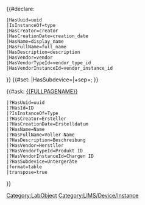 <noinclude>
{{Helper/Docu/FormTemplate}}
{{LIMS/Common/Template |id_postfix=di}}
</noinclude>
<includeonly>
{{LIMS/Common |Device|Instance|name={{{display_name|}}}}}

{{#declare:
 |HasUuid=uuid
 |IsInstanceOf=type
 |HasCreator=creator
 |HasCreationDate=creation_date
 |HasName=display_name
 |HasFullName=full_name
 |HasDescription=description
 |HasVendor=vendor
 |HasVendorTypeId=vendor_type_id
 |HasVendorInstanceId=vendor_instance_id
}}
{{#set:
<!-- |Organisationseinheit={{{ou|}}}|+sep=;
|Geräteverantwortlicher={{{device manager|}}}|+sep=; -->
|HasSubdevice={{{subdevices|}}}|+sep=; 
}}


{{#ask: [[{{FULLPAGENAME}}]]
 |?HasUuid=uuid
 |?HasId=ID
 |?IsInstanceOf=Type
 |?HasCreator=Ersteller
 |?HasCreationDate=Erstelldatum
 |?HasName=Name
 |?HasFullName=Voller Name
 |?HasDescription=Beschreibung
 |?HasVendor=Herstller
 |?HasVendorTypeId=Produkt ID
 |?HasVendorInstanceId=Chargen ID
 |?HasSubdevice=Untergeräte
 |format=table
 |transpose=true
}}


[[Category:LabObject]][[Category:LIMS/Device/Instance]]
</includeonly>